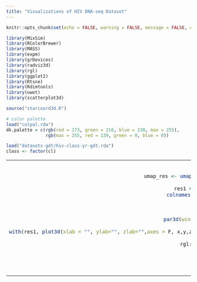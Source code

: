 ```yaml
---
title: "Visualizations of HIV DNA-seq Dataset"
---
```


<style type="text/css">
.main-container {
  max-width: 1500px;
  margin-left: auto;
  margin-right: auto;
}
</style>


```r
knitr::opts_chunk$set(echo = FALSE, warning = FALSE, message = FALSE, error = FALSE, cache = T)
```

```r
library(MixSim)
library(RColorBrewer)
library(MASS)
library(expm)
library(grDevices)
library(radviz3d)
library(rgl)
library(ggplot2)
library(Rtsne)
library(Rdimtools)
library(uwot)
library(scatterplot3d) 

source("starcoord3d.R")

# color palette
load("colpal.rda")
dk.palette = c(rgb(red = 173, green = 216, blue = 230, max = 255), 
               rgb(max = 255, red = 139, green = 0, blue = 0))

```

```r
load("datasets-gdt/hiv-class-yr-gdt.rda")
class <- factor(cl)
```

<table width="500" border="0" cellpadding="0">

<tr>

<td align="center" valign="center">
```r
set.seed(1)
umap_res <- umap(as.matrix(df.gdt), n_components = 3, 
                 y = class, target_weight = 0.5)
res1 = data.frame(umap_res, class)
colnames(res1) = c("x","y","z","class")
# open 3d window

# resize window
par3d(windowRect = c(100, 100, 612, 612))
# plot
with(res1, plot3d(xlab = "", ylab="", zlab="",axes = F, x,y,z, type="s",size = 0.75, col = script.palette[1:nlevels(class)][as.numeric(class)]))
box3d()
rgl::rgl.viewpoint(zoom = 0.6)
rglwidget()
```
<br />
(a) UMAP
</td>

<td align="center" valign="center">
```r
# plot the mrp reduced data
df.red <- radviz3d::mrp(data = df.gdt, cl = class, npc = 4)$projected_df
plot.starcoords3D(data = df.red, pradius = 0.02, class = class, colors = script.palette)
rgl::rgl.viewpoint(zoom = 0.6)
rglwidget()
```
<br />
(b) Starcoords3D
</td>
</tr>
</table>




